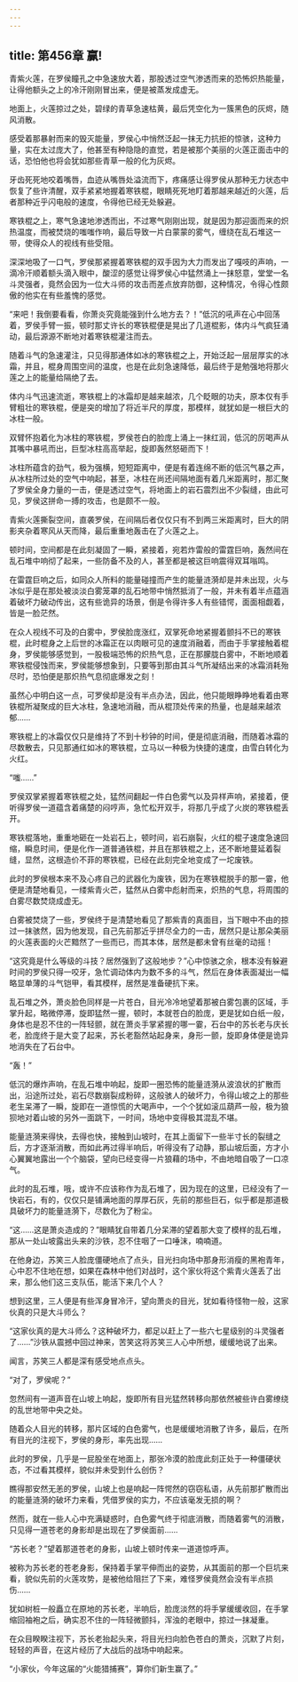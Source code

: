 ```yaml
---
---
---
```

title: 第456章 赢!
---



青紫火莲，在罗侯瞳孔之中急速放大着，那股透过空气渗透而来的恐怖炽热能量，让得他额头之上的冷汗刚刚冒出来，便是被蒸发成虚无。

地面上，火莲掠过之处，碧绿的青草急速枯黄，最后凭空化为一簇黑色的灰烬，随风消散。

感受着那暴射而来的毁灭能量，罗侯心中悄然泛起一抹无力抗拒的惊骇，这种力量，实在太过庞大了，他甚至有种隐隐的直觉，若是被那个美丽的火莲正面击中的话，恐怕他也将会犹如那些青草一般的化为灰烬。

牙齿死死地咬着嘴唇，血迹从嘴唇处溢流而下，疼痛感让得罗侯从那种无力状态中恢复了些许清醒，双手紧紧地握着寒铁棍，眼睛死死地盯着那越来越近的火莲，后者那种近乎闪电般的速度，令得他已经无处躲避。

寒铁棍之上，寒气急速地渗透而出，不过寒气刚刚出现，就是因为那迎面而来的炽热温度，而被焚烧的嗤嗤作响，最后导致一片白蒙蒙的雾气，缠绕在乱石堆这一带，使得众人的视线有些受阻。

深深地吸了一口气，罗侯那紧握着寒铁棍的双手因为大力而发出了嘎吱的声响，一滴冷汗顺着额头滴入眼中，酸涩的感觉让得罗侯心中猛然涌上一抹怒意，堂堂一名斗灵强者，竟然会因为一位大斗师的攻击而差点放弃防御，这种情况，令得心性颇傲的他实在有些羞愧的感觉。

“来吧！我倒要看看，你萧炎究竟能强到什么地方去？！”低沉的吼声在心中回荡着，罗侯手臂一振，顿时那丈许长的寒铁棍便是晃出了几道棍影，体内斗气疯狂涌动，最后源源不断地对着寒铁棍灌注而去。

随着斗气的急速灌注，只见得那通体如冰的寒铁棍之上，开始泛起一层层厚实的冰霜，并且，棍身周围空间的温度，也是在此刻急速降低，最后终于是勉强地将那火莲之上的能量给隔绝了去。

体内斗气迅速流逝，寒铁棍上的冰霜却是越来越浓，几个眨眼的功夫，原本仅有手臂粗壮的寒铁棍，便是突的增加了将近半尺的厚度，那模样，就犹如是一根巨大的冰柱一般。

双臂怀抱着化为冰柱的寒铁棍，罗侯苍白的脸庞上涌上一抹红润，低沉的厉喝声从其嘴中暴吼而出，巨型冰柱高高举起，旋即轰然怒砸而下！

冰柱所蕴含的劲气，极为强横，短短距离中，便是有着连绵不断的低沉气暴之声，从冰柱所过处的空气中响起，甚至，冰柱在尚还间隔地面有着几米距离时，那汇聚了罗侯全身力量的一击，便是透过空气，将地面上的岩石震烈出不少裂缝，由此可见，罗侯这拼命一搏的攻击，也是颇不一般。

青紫火莲撕裂空间，直袭罗侯，在间隔后者仅仅只有不到两三米距离时，巨大的阴影夹杂着寒风从天而降，最后重重地轰击在了火莲之上。

顿时间，空间都是在此刻凝固了一瞬，紧接着，宛若炸雷般的雷霆巨响，轰然间在乱石堆中响彻了起来，一些防备不及的人，甚至都是被这巨响震得双耳嗡鸣。

在雷霆巨响之后，如同众人所料的能量碰撞而产生的能量涟漪却是并未出现，火与冰似乎是在那处被淡淡白雾笼罩的乱石地带中悄然抵消了一般，并未有着半点蕴涵着破坏力破动传出，这有些诡异的场景，倒是令得许多人有些错愕，面面相觑着，皆是一脸茫然。

在众人视线不可及的白雾中，罗侯脸庞涨红，双掌死命地紧握着颤抖不已的寒铁棍，此时棍身之上后世的冰霜正在以肉眼可见的速度消融着，而由于手掌接触着棍身，罗侯能够感觉到，一股极端恐怖的炽热气息，正在那朦胧白雾中，不断地顺着寒铁棍侵蚀而来，罗侯能够想象到，只要等到那由其斗气所凝结出来的冰霜消耗殆尽时，恐怕便是那炽热气息彻底爆发之刻！

虽然心中明白这一点，可罗侯却是没有半点办法，因此，他只能眼睁睁地看着由寒铁棍所凝聚成的巨大冰柱，急速地消融，而从棍顶处传来的热量，也是越来越浓郁……

寒铁棍上的冰霜仅仅只是维持了不到十秒钟的时间，便是彻底消融，而随着冰霜的尽数散去，只见那通红如冰的寒铁棍，立马以一种极为快捷的速度，由雪白转化为火红。

“嗤……”

罗侯双掌紧握着寒铁棍之处，猛然间翻起一件白色雾气以及异样声响，紧接着，便听得罗侯一道蕴含着痛楚的闷哼声，急忙松开双手，将那几乎成了火炭的寒铁棍丢开。

寒铁棍落地，重重地砸在一处岩石上，顿时间，岩石崩裂，火红的棍子速度急速回缩，瞬息时间，便是化作一道普通铁棍，并且在那铁棍之上，还不断地蔓延着裂缝，显然，这根造价不菲的寒铁棍，已经在此刻完全地变成了一坨废铁。

此时的罗侯根本来不及心疼自己的武器化为废铁，因为在寒铁棍脱手的那一霎，他便是清楚地看见，一缕紫青火芒，猛然从白雾中彪射而来，炽热的气息，将周围的白雾尽数焚烧成虚无。

白雾被焚烧了一些，罗侯终于是清楚地看见了那紫青的真面目，当下眼中不由的掠过一抹骇然，因为他发现，自己先前那近乎拼尽全力的一击，居然只是让那朵美丽的火莲表面的火芒黯然了一些而已，而其本体，居然是都未曾有丝毫的动摇！

“这究竟是什么等级的斗技？居然强到了这般地步？”心中惊骇之余，根本没有躲避时间的罗侯只得一咬牙，急忙调动体内为数不多的斗气，然后在身体表面凝出一幅略显单薄的斗气铠甲，看其模样，居然是准备硬抗下来。

乱石堆之外，萧炎脸色同样是一片苍白，目光冷冷地望着那被白雾包裹的区域，手掌升起，略微停滞，旋即猛然一握，顿时，本就苍白的脸庞，更是犹如白纸一般，身体也是忍不住的一阵轻颤，就在萧炎手掌紧握的哪一霎，石台中的苏长老与庆长老，脸庞终于是大变了起来，苏长老豁然站起身来，身形一颤，旋即身体便是诡异地消失在了石台中。

“轰！”

低沉的爆炸声响，在乱石堆中响起，旋即一圈恐怖的能量涟漪从波浪状的扩散而出，沿途所过处，岩石尽数崩裂成粉碎，这般骇人的破坏力，令得山坡之上的那些老生呆滞了一瞬，旋即在一道惊慌的大喝声中，一个个犹如滚瓜葫芦一般，极为狼狈地对着山坡的另外一面跳下，一时间，场地中变得极其混乱不堪。

能量涟漪来得快，去得也快，接触到山坡时，在其上面留下一些半寸长的裂缝之后，方才逐渐消散，而如此再过得半响后，听得没有了动静，那山坡后面，方才小心翼翼地露出一个个脑袋，望向已经变得一片狼藉的场中，不由地暗自吸了一口凉气。

此时的乱石堆，哦，或许不应该称作为乱石堆了，因为现在的这里，已经没有了一快岩石，有的，仅仅只是铺满地面的厚厚石灰，先前的那些巨石，似乎都是那道极具破坏力的能量涟漪下，尽数化为了粉尘。

“这……这是萧炎造成的？”眼睛犹自带着几分呆滞的望着那大变了模样的乱石堆，那从一处山坡露出头来的沙铁，忍不住咽了一口唾沫，喃喃道。

在他身边，苏笑三人脸庞僵硬地点了点头，目光扫向场中那身形消瘦的黑袍青年，心中忍不住地在想，如果在森林中他们对战时，这个家伙将这个紫青火莲丢了出来，那么他们这三支队伍，能活下来几个人？

想到这里，三人便是有些浑身冒冷汗，望向萧炎的目光，犹如看待怪物一般，这家伙真的只是大斗师么？

“这家伙真的是大斗师么？这种破坏力，都足以赶上了一些六七星级别的斗灵强者了……”沙铁从震撼中回过神来，苦笑这将苏笑三人心中所想，缓缓地说了出来。

闻言，苏笑三人都是深有感受地点点头。

“对了，罗侯呢？”

忽然间有一道声音在山坡上响起，旋即所有目光猛然转移向那依然被些许白雾缭绕的乱世地带中央之处。

随着众人目光的转移，那片区域的白色雾气，也是缓缓地消散了许多，最后，在所有目光的注视下，罗侯的身形，率先出现……

此时的罗侯，几乎是一屁股坐在地面上，那张冷漠的脸庞此刻正处于一种僵硬状态，不过看其模样，貌似并未受到什么创伤？

瞧得那安然无恙的罗侯，山坡上也是响起一阵愕然的窃窃私语，从先前那扩散而出的能量涟漪的破坏力来看，凭借罗侯的实力，不应该毫发无损的啊？

然而，就在一些人心中充满疑惑时，白色雾气终于彻底消散，而随着雾气的消散，只见得一道苍老的身影却是出现在了罗侯面前……

“苏长老？”望着那道苍老的身影，山坡上顿时传来一道道惊呼声。

被称为苏长老的苍老身影，保持着手掌平伸而出的姿势，从其面前的那一个巨坑来看，貌似先前的火莲攻势，是被他给阻拦了下来，难怪罗侯竟然会没有半点损伤……

犹如树桩一般矗立在原地的苏长老，半响后，脸庞淡然的将手掌缓缓收回，在手掌缩回袖袍之后，确实忍不住的一阵轻微颤抖，浑浊的老眼中，掠过一抹凝重。

在众目睽睽注视下，苏长老抬起头来，将目光扫向脸色苍白的萧炎，沉默了片刻，轻轻的声音，在这片经历了大战后的战场中响起来。

“小家伙，今年这届的“火能猎捕赛”，算你们新生赢了。”